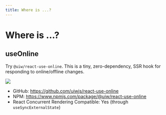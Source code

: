 ```yaml
---
title: Where is ...?
---
```


# Where is ...?

## useOnline

Try `@uiw/react-use-online`. This is a tiny, zero-dependency, SSR hook for responding to online/offline changes.

![](https://deno.bundlejs.com/badge?q=@uiw/react-use-online&treeshake=[{+useOnline+}]&config={%22esbuild%22:{%22external%22:[%22react%22]}})

- GitHub: https://github.com/uiwjs/react-use-online
- NPM: https://www.npmjs.com/package/@uiw/react-use-online
- React Concurrent Rendering Compatible: Yes (through `useSyncExternalState`)
